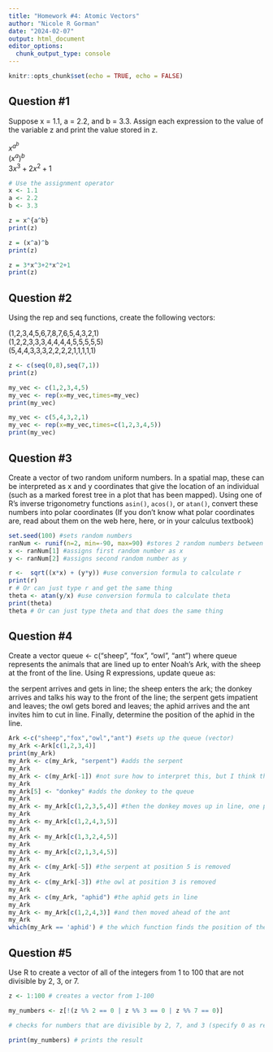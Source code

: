 ```yaml
---
title: "Homework #4: Atomic Vectors"
author: "Nicole R Gorman"
date: "2024-02-07"
output: html_document
editor_options: 
  chunk_output_type: console
---
```


```r
knitr::opts_chunk$set(echo = TRUE, echo = FALSE)
```

## Question #1

Suppose x = 1.1, a = 2.2, and b = 3.3. Assign each expression to the value of the variable z and print the value stored in z.
  
$x^{a^b}$  
$(x^a)^b$  
$3x^3+2x^2+1$  

```r
# Use the assignment operator
x <- 1.1 
a <- 2.2
b <- 3.3

z = x^{a^b}
print(z)

z = (x^a)^b
print(z)

z = 3*x^3+2*x^2+1
print(z)

```

## Question #2

Using the rep and seq functions, create the following vectors:

(1,2,3,4,5,6,7,8,7,6,5,4,3,2,1)  
(1,2,2,3,3,3,4,4,4,4,5,5,5,5,5)  
(5,4,4,3,3,3,2,2,2,2,1,1,1,1,1)  

```r
z <- c(seq(0,8),seq(7,1))
print(z)

```
```r
my_vec <- c(1,2,3,4,5)
my_vec <- rep(x=my_vec,times=my_vec)
print(my_vec)
```
```r
my_vec <- c(5,4,3,2,1)
my_vec <- rep(x=my_vec,times=c(1,2,3,4,5))
print(my_vec)
```

## Question #3


Create a vector of two random uniform numbers. In a spatial map, these can be interpreted as x and y coordinates that give the location of an individual (such as a marked forest tree in a plot that has been mapped). Using one of R’s inverse trigonometry functions `asin()`, `acos()`, or `atan()`, convert these numbers into polar coordinates (If you don’t know what polar coordinates are, read about them on the web here, here, or in your calculus textbook)  

```r
set.seed(100) #sets random numbers 
ranNum <- runif(n=2, min=-90, max=90) #stores 2 random numbers between -90 and 90 as ranNum
x <- ranNum[1] #assigns first random number as x
y <- ranNum[2] #assigns second random number as y

r <-  sqrt((x*x) + (y*y)) #use conversion formula to calculate r
print(r)
r # Or can just type r and get the same thing
theta <- atan(y/x) #use conversion formula to calculate theta
print(theta) 
theta # Or can just type theta and that does the same thing

```


## Question #4

Create a vector queue <- c("sheep", "fox", "owl", "ant") where queue represents the animals that are lined up to enter Noah’s Ark, with the sheep at the front of the line. Using R expressions, update queue as:

the serpent arrives and gets in line;
the sheep enters the ark;
the donkey arrives and talks his way to the front of the line;
the serpent gets impatient and leaves;
the owl gets bored and leaves;
the aphid arrives and the ant invites him to cut in line.
Finally, determine the position of the aphid in the line.


```r

Ark <-c("sheep","fox","owl","ant") #sets up the queue (vector)
my_Ark <-Ark[c(1,2,3,4)]
print(my_Ark)
my_Ark <- c(my_Ark, "serpent") #adds the serpent
my_Ark
my_Ark <- c(my_Ark[-1]) #not sure how to interpret this, but I think the sheep are no longer in the queue because they have entered the ark, so -1 removes them 
my_Ark
my_Ark[5] <- "donkey" #adds the donkey to the queue
my_Ark
my_Ark <- my_Ark[c(1,2,3,5,4)] #then the donkey moves up in line, one place at a time
my_Ark
my_Ark <- my_Ark[c(1,2,4,3,5)]
my_Ark
my_Ark <- my_Ark[c(1,3,2,4,5)]
my_Ark
my_Ark <- my_Ark[c(2,1,3,4,5)]
my_Ark
my_Ark <- c(my_Ark[-5]) #the serpent at position 5 is removed
my_Ark
my_Ark <- c(my_Ark[-3]) #the owl at position 3 is removed
my_Ark
my_Ark <- c(my_Ark, "aphid") #the aphid gets in line 
my_Ark
my_Ark <- my_Ark[c(1,2,4,3)] #and then moved ahead of the ant
my_Ark
which(my_Ark == 'aphid') # the which function finds the position of the aphid in the vector
```

## Question #5

Use R to create a vector of all of the integers from 1 to 100 that are not divisible by 2, 3, or 7.  

```r
z <- 1:100 # creates a vector from 1-100

my_numbers <- z[!(z %% 2 == 0 | z %% 3 == 0 | z %% 7 == 0)] 

# checks for numbers that are divisible by 2, 7, and 3 (specify 0 as remainder), the pipe separating each expression means "or" because trying to exclude any number that is not divisible by 2,3, or 7, and then the ! excludes those numbers from the vector

print(my_numbers) # prints the result


```
